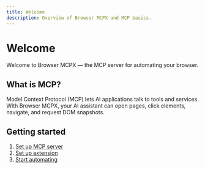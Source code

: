 ```yaml
---
title: Welcome
description: Overview of Browser MCPX and MCP basics.
---
```


# Welcome

Welcome to Browser MCPX — the MCP server for automating your browser.

## What is MCP?

Model Context Protocol (MCP) lets AI applications talk to tools and services. With Browser MCPX,
your AI assistant can open pages, click elements, navigate, and request DOM snapshots.

## Getting started

1. [Set up MCP server](/docs/setup-server)
2. [Set up extension](/docs/setup-extension)
3. [Start automating](/docs/start-automating)
